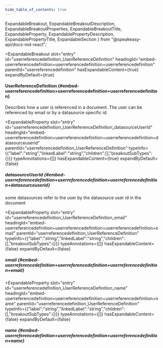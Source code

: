 ```yaml
---
hide_table_of_contents: true
---
```

  ExpandableBreakout,
  ExpandableBreakoutDescription,
  ExpandableBreakoutProperties,
  ExpandableBreakoutTitle,
  ExpandableProperty,
  ExpandablePropertyDescription,
  ExpandablePropertyTitle,
  ExpandableSection
} from "@speakeasy-api/docs-md-react";

<ExpandableSection>

<ExpandableBreakout
  slot="entry"
  id="userreferencedefinition_UserReferenceDefinition"
  headingId="embed-userreferencedefinition+userreferencedefinition+userreferencedefinition"
  parentId="userreferencedefinition"
  hasExpandableContent={true}
  expandByDefault={true}
>

<ExpandableBreakoutTitle slot="title">

#### UserReferenceDefinition \{#embed-userreferencedefinition+userreferencedefinition+userreferencedefinition\}

</ExpandableBreakoutTitle>

<ExpandableBreakoutDescription slot="description">

Describes how a user is referenced in a document. The user can be referenced by email or by a datasource specific id.

</ExpandableBreakoutDescription>

<ExpandableBreakoutProperties slot="properties">

<ExpandableProperty
  slot="entry"
  id="userreferencedefinition_UserReferenceDefinition_datasourceUserId"
  headingId="embed-userreferencedefinition+userreferencedefinition+userreferencedefinition+datasourceuserid"
  parentId="userreferencedefinition_UserReferenceDefinition"
  typeInfo={{"label":"string","linkedLabel":"string","children":[],"breakoutSubTypes":{}}}
  typeAnnotations={[]}
  hasExpandableContent={true}
  expandByDefault={false}
>

<ExpandablePropertyTitle slot="title">

##### datasourceUserId \{#embed-userreferencedefinition+userreferencedefinition+userreferencedefinition+datasourceuserid\}

</ExpandablePropertyTitle>

<ExpandablePropertyDescription slot="description">

some datasources refer to the user by the datasource user id in the document

</ExpandablePropertyDescription>

</ExpandableProperty>

<ExpandableProperty
  slot="entry"
  id="userreferencedefinition_UserReferenceDefinition_email"
  headingId="embed-userreferencedefinition+userreferencedefinition+userreferencedefinition+email"
  parentId="userreferencedefinition_UserReferenceDefinition"
  typeInfo={{"label":"string","linkedLabel":"string","children":[],"breakoutSubTypes":{}}}
  typeAnnotations={[]}
  hasExpandableContent={false}
  expandByDefault={false}
>

<ExpandablePropertyTitle slot="title">

##### email \{#embed-userreferencedefinition+userreferencedefinition+userreferencedefinition+email\}

</ExpandablePropertyTitle>

</ExpandableProperty>

<ExpandableProperty
  slot="entry"
  id="userreferencedefinition_UserReferenceDefinition_name"
  headingId="embed-userreferencedefinition+userreferencedefinition+userreferencedefinition+name"
  parentId="userreferencedefinition_UserReferenceDefinition"
  typeInfo={{"label":"string","linkedLabel":"string","children":[],"breakoutSubTypes":{}}}
  typeAnnotations={[]}
  hasExpandableContent={false}
  expandByDefault={false}
>

<ExpandablePropertyTitle slot="title">

##### name \{#embed-userreferencedefinition+userreferencedefinition+userreferencedefinition+name\}

</ExpandablePropertyTitle>

</ExpandableProperty>

</ExpandableBreakoutProperties>

</ExpandableBreakout>

</ExpandableSection>